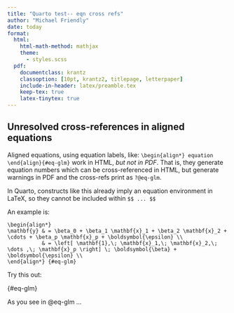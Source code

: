 ```yaml
---
title: "Quarto test-- eqn cross refs"
author: "Michael Friendly"
date: today
format:
  html:
    html-math-method: mathjax
    theme:
      - styles.scss
  pdf:
    documentclass: krantz
    classoption: [10pt, krantz2, titlepage, letterpaper]
    include-in-header: latex/preamble.tex
    keep-tex: true
    latex-tinytex: true
---
```



## Unresolved cross-references in aligned equations

Aligned equations, using equation labels, like: `\begin{align*} equation \end{align}{#eq-glm}` work in HTML, _but not in PDF_.
That is, they generate equation numbers which can be cross-referenced in HTML, but generate warnings in PDF and the cross-refs
print as `?@eq-glm`.

In Quarto, constructs like this already imply an equation environment in LaTeX, so they cannot be included within `$$ ... $$`



An example is:

```
\begin{align*}
\mathbf{y} & = \beta_0 + \beta_1 \mathbf{x}_1 + \beta_2 \mathbf{x}_2 + \cdots + \beta_p \mathbf{x}_p + \boldsymbol{\epsilon} \\
           & = \left[ \mathbf{1},\; \mathbf{x}_1,\; \mathbf{x}_2,\; \dots ,\; \mathbf{x}_p \right] \; \boldsymbol{\beta} + \boldsymbol{\epsilon} \\
\end{align*} {#eq-glm}
```

Try this out:

\begin{align*}
\mathbf{y} & = \beta_0 + \beta_1 \mathbf{x}_1 + \beta_2 \mathbf{x}_2 + \cdots + \beta_p \mathbf{x}_p + \boldsymbol{\epsilon} \\
           & = \left[ \mathbf{1},\; \mathbf{x}_1,\; \mathbf{x}_2,\; \dots ,\; \mathbf{x}_p \right] \; \boldsymbol{\beta} + \boldsymbol{\epsilon} \\
\end{align*} {#eq-glm}

As you see in @eq-glm ...


